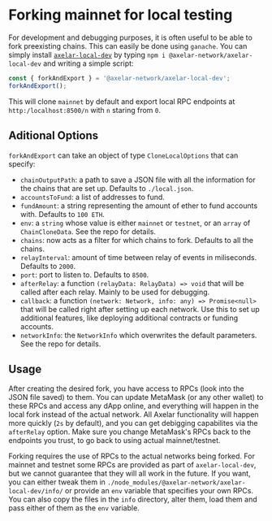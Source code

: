 # Forking mainnet for local testing

For development and debugging purposes, it is often useful to be able to fork preexisting chains. This can easily be done using `ganache`. You can simply install [`axelar-local-dev`](https://github.com/axelarnetwork/axelar-local-dev) by typing `npm i @axelar-network/axelar-local-dev` and writing a simple script:

```js
const { forkAndExport } = '@axelar-network/axelar-local-dev';
forkAndExport();
```

This will clone `mainnet` by default and export local RPC endpoints at `http:/localhost:8500/n` with `n` staring from `0`.

## Aditional Options

`forkAndExport` can take an object of type `CloneLocalOptions` that can specify:
- `chainOutputPath`: a path to save a JSON file with all the information for the chains that are set up. Defaults to `./local.json`.
- `accountsToFund`: a list of addresses to fund.
- `fundAmount`: a string representing the amount of ether to fund accounts with. Defaults to `100 ETH`.
- `env`: a `string` whose value is either `mainnet` or `testnet`, or an `array` of `ChainCloneData`. See the repo for details.
- `chains`: now acts as a filter for which chains to fork. Defaults to all the chains.
- `relayInterval`: amount of time between relay of events in miliseconds. Defaults to `2000`.
- `port`: port to listen to. Defaults to `8500`.
- `afterRelay`: a function `(relayData: RelayData) => void` that will be called after each relay. Mainly to be used for debugging.
- `callback`: a function `(network: Network, info: any) => Promise<null>` that will be called right after setting up each network. Use this to set up additional features, like deploying additional contracts or funding accounts.
- `networkInfo`: the `NetworkInfo` which overwrites the default parameters. See the repo for details.

## Usage

After creating the desired fork, you have access to RPCs (look into the JSON file saved) to them. You can update MetaMask (or any other wallet) to these RPCs and access any dApp online, and everything will happen in the local fork instead of the actual network. All Axelar functionality will happen more quickly (`2s` by default), and you can get debigging capabilites via the `afterRelay` option. Make sure you change MetaMask's RPCs back to the endpoints you trust, to go back to using actual mainnet/testnet.

Forking requires the use of RPCs to the actual networks being forked. For mainnet and testnet some RPCs are provided as part of `axelar-local-dev`, but we cannot guarantee that they will all work in the future. If you want, you can either tweak them in `./node_modules/@axelar-network/axelar-local-dev/info/` or provide an `env` variable that specifies your own RPCs. You can also copy the files in the `info` directory, alter them, load them and pass either of them as the `env` variable.